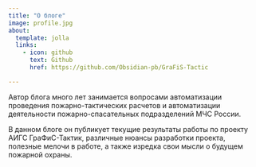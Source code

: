 ```yaml
---
title: "О блоге"
image: profile.jpg
about:
  template: jolla
  links:
    - icon: github
      text: Github
      href: https://github.com/Obsidian-pb/GraFiS-Tactic

---
```


Автор блога много лет занимается вопросами автоматизации проведения пожарно-тактических расчетов и автоматизации деятельности пожарно-спасательных подразделений МЧС России.

В данном блоге он публикует текущие результаты работы по проекту АИГС ГраФиС-Тактик, различные нюансы разработки проекта, полезные мелочи в работе, а также изредка свои мысли о будущем пожарной охраны.
